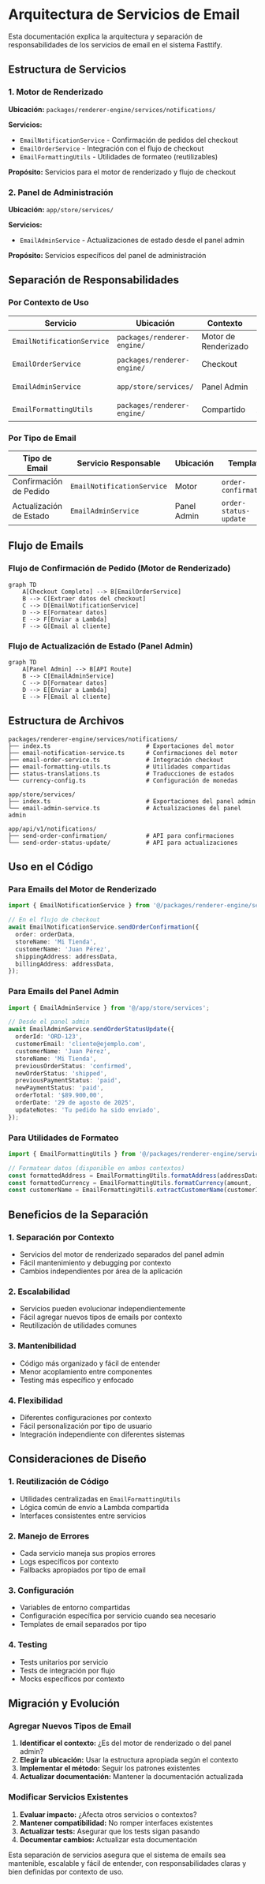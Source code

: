 # Arquitectura de Servicios de Email

Esta documentación explica la arquitectura y separación de responsabilidades de los servicios de email en el sistema Fasttify.

## Estructura de Servicios

### 1. Motor de Renderizado

**Ubicación:** `packages/renderer-engine/services/notifications/`

**Servicios:**

- `EmailNotificationService` - Confirmación de pedidos del checkout
- `EmailOrderService` - Integración con el flujo de checkout
- `EmailFormattingUtils` - Utilidades de formateo (reutilizables)

**Propósito:** Servicios para el motor de renderizado y flujo de checkout

### 2. Panel de Administración

**Ubicación:** `app/store/services/`

**Servicios:**

- `EmailAdminService` - Actualizaciones de estado desde el panel admin

**Propósito:** Servicios específicos del panel de administración

## Separación de Responsabilidades

### Por Contexto de Uso

| Servicio                   | Ubicación                   | Contexto             | Usuario       | Propósito                |
| -------------------------- | --------------------------- | -------------------- | ------------- | ------------------------ |
| `EmailNotificationService` | `packages/renderer-engine/` | Motor de Renderizado | Sistema       | Confirmación automática  |
| `EmailOrderService`        | `packages/renderer-engine/` | Checkout             | Sistema       | Integración con checkout |
| `EmailAdminService`        | `app/store/services/`       | Panel Admin          | Administrador | Notificaciones manuales  |
| `EmailFormattingUtils`     | `packages/renderer-engine/` | Compartido           | Ambos         | Utilidades de formateo   |

### Por Tipo de Email

| Tipo de Email           | Servicio Responsable       | Ubicación   | Template              |
| ----------------------- | -------------------------- | ----------- | --------------------- |
| Confirmación de Pedido  | `EmailNotificationService` | Motor       | `order-confirmation`  |
| Actualización de Estado | `EmailAdminService`        | Panel Admin | `order-status-update` |

## Flujo de Emails

### Flujo de Confirmación de Pedido (Motor de Renderizado)

```mermaid
graph TD
    A[Checkout Completo] --> B[EmailOrderService]
    B --> C[Extraer datos del checkout]
    C --> D[EmailNotificationService]
    D --> E[Formatear datos]
    E --> F[Enviar a Lambda]
    F --> G[Email al cliente]
```

### Flujo de Actualización de Estado (Panel Admin)

```mermaid
graph TD
    A[Panel Admin] --> B[API Route]
    B --> C[EmailAdminService]
    C --> D[Formatear datos]
    D --> E[Enviar a Lambda]
    E --> F[Email al cliente]
```

## Estructura de Archivos

```
packages/renderer-engine/services/notifications/
├── index.ts                           # Exportaciones del motor
├── email-notification-service.ts      # Confirmaciones del motor
├── email-order-service.ts             # Integración checkout
├── email-formatting-utils.ts          # Utilidades compartidas
├── status-translations.ts             # Traducciones de estados
└── currency-config.ts                 # Configuración de monedas

app/store/services/
├── index.ts                           # Exportaciones del panel admin
└── email-admin-service.ts             # Actualizaciones del panel admin

app/api/v1/notifications/
├── send-order-confirmation/           # API para confirmaciones
└── send-order-status-update/          # API para actualizaciones
```

## Uso en el Código

### Para Emails del Motor de Renderizado

```typescript
import { EmailNotificationService } from '@/packages/renderer-engine/services/notifications';

// En el flujo de checkout
await EmailNotificationService.sendOrderConfirmation({
  order: orderData,
  storeName: 'Mi Tienda',
  customerName: 'Juan Pérez',
  shippingAddress: addressData,
  billingAddress: addressData,
});
```

### Para Emails del Panel Admin

```typescript
import { EmailAdminService } from '@/app/store/services';

// Desde el panel admin
await EmailAdminService.sendOrderStatusUpdate({
  orderId: 'ORD-123',
  customerEmail: 'cliente@ejemplo.com',
  customerName: 'Juan Pérez',
  storeName: 'Mi Tienda',
  previousOrderStatus: 'confirmed',
  newOrderStatus: 'shipped',
  previousPaymentStatus: 'paid',
  newPaymentStatus: 'paid',
  orderTotal: '$89.900,00',
  orderDate: '29 de agosto de 2025',
  updateNotes: 'Tu pedido ha sido enviado',
});
```

### Para Utilidades de Formateo

```typescript
import { EmailFormattingUtils } from '@/packages/renderer-engine/services/notifications';

// Formatear datos (disponible en ambos contextos)
const formattedAddress = EmailFormattingUtils.formatAddress(addressData);
const formattedCurrency = EmailFormattingUtils.formatCurrency(amount, 'COP');
const customerName = EmailFormattingUtils.extractCustomerName(customerInfo);
```

## Beneficios de la Separación

### 1. **Separación por Contexto**

- Servicios del motor de renderizado separados del panel admin
- Fácil mantenimiento y debugging por contexto
- Cambios independientes por área de la aplicación

### 2. **Escalabilidad**

- Servicios pueden evolucionar independientemente
- Fácil agregar nuevos tipos de emails por contexto
- Reutilización de utilidades comunes

### 3. **Mantenibilidad**

- Código más organizado y fácil de entender
- Menor acoplamiento entre componentes
- Testing más específico y enfocado

### 4. **Flexibilidad**

- Diferentes configuraciones por contexto
- Fácil personalización por tipo de usuario
- Integración independiente con diferentes sistemas

## Consideraciones de Diseño

### 1. **Reutilización de Código**

- Utilidades centralizadas en `EmailFormattingUtils`
- Lógica común de envío a Lambda compartida
- Interfaces consistentes entre servicios

### 2. **Manejo de Errores**

- Cada servicio maneja sus propios errores
- Logs específicos por contexto
- Fallbacks apropiados por tipo de email

### 3. **Configuración**

- Variables de entorno compartidas
- Configuración específica por servicio cuando sea necesario
- Templates de email separados por tipo

### 4. **Testing**

- Tests unitarios por servicio
- Tests de integración por flujo
- Mocks específicos por contexto

## Migración y Evolución

### Agregar Nuevos Tipos de Email

1. **Identificar el contexto:** ¿Es del motor de renderizado o del panel admin?
2. **Elegir la ubicación:** Usar la estructura apropiada según el contexto
3. **Implementar el método:** Seguir los patrones existentes
4. **Actualizar documentación:** Mantener la documentación actualizada

### Modificar Servicios Existentes

1. **Evaluar impacto:** ¿Afecta otros servicios o contextos?
2. **Mantener compatibilidad:** No romper interfaces existentes
3. **Actualizar tests:** Asegurar que los tests sigan pasando
4. **Documentar cambios:** Actualizar esta documentación

Esta separación de servicios asegura que el sistema de emails sea mantenible, escalable y fácil de entender, con responsabilidades claras y bien definidas por contexto de uso.

